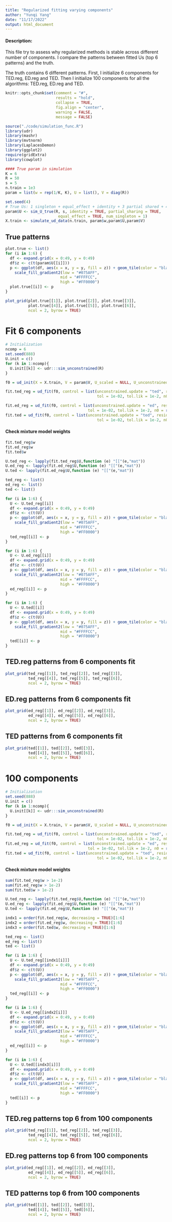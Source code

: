 ```yaml
---
title: "Regularized fitting varying components"
author: "Yunqi Yang"
date: "11/17/2022"
output: html_document
---
```


#### Description: 

This file try to assess why regularized methods is stable across different number of components. I compare the patterns between fitted Us (top 6 patterns) and the truth.

The truth contains 6 different patterns. First, I initialize 6 components for TED.reg, ED.reg and TED. Then I initialize 100 components for all the algorithms: TED.reg, ED.reg and TED. 

```r
knitr::opts_chunk$set(comment = "#",
                      results = "hold",
                      collapse = TRUE,
                      fig.align = "center",
                      warning = FALSE,
                      message = FALSE)
```


```r
source("./code/simulation_func.R")
library(udr)
library(mashr)
library(mvtnorm)
library(LaplacesDemon)
library(ggplot2)
require(gridExtra)
library(cowplot)
```

```r
#### True param in simulation
K = 6
R = 50
s = 5
n.train = 1e3
param = list(w = rep(1/K, K), U = list(), V = diag(R))
```

```r
set.seed(4)
# True Us: 1 singleton + equal_effect + identity + 3 partial shared + 4 rinvWishart.
param$U <- sim_U_true(R, s, identity = TRUE, partial_sharing = TRUE,
                       equal_effect = TRUE, num_singleton = 1)
X.train <- simulate_ud_data(n.train, param$w,param$U,param$V)
```

## True patterns
```r
plot.true <- list()
for (i in 1:6) {
  df <- expand.grid(x = 0:49, y = 0:49)
  df$z <- c(t(param$U[[i]]))
  p <- ggplot(df, aes(x = x, y = y, fill = z)) + geom_tile(color = "black") +
    scale_fill_gradient2(low = "#075AFF",
                        mid = "#FFFFCC",
                        high = "#FF0000")
  plot.true[[i]] <- p 
}
```

```r
plot_grid(plot.true[[1]], plot.true[[2]], plot.true[[3]], 
          plot.true[[4]], plot.true[[5]], plot.true[[6]],
          ncol = 2, byrow = TRUE)
```

# Fit 6 components 
```r

# Initialization
ncomp = 6
set.seed(888)
U.init = c()
for (k in 1:ncomp){
  U.init[[k]] <- udr:::sim_unconstrained(R)
}

f0 = ud_init(X = X.train, V = param$V, U_scaled = NULL, U_unconstrained = U.init, n_rank1 = 0)

fit.ted_reg = ud_fit(f0, control = list(unconstrained.update = "ted", resid.update = 'none',
                                        tol = 1e-02, tol.lik = 1e-2, n0 = 0, lambda = round(R), maxiter = 5e3), verbose=FALSE)

fit.ed_reg = ud_fit(f0, control = list(unconstrained.update = "ed", resid.update = 'none',
                                    tol = 1e-02, tol.lik = 1e-2, n0 = round(R), lambda = 0, maxiter = 5e3), verbose=FALSE)
fit.ted = ud_fit(f0, control = list(unconstrained.update = "ted", resid.update = 'none',
                                        tol = 1e-02, tol.lik = 1e-2, n0 = 0, lambda = 0, maxiter = 5e3), verbose=FALSE)
```

#### Check mixture model weights
```r
fit.ted_reg$w 
fit.ed_reg$w 
fit.ted$w
```

```r
U.ted_reg <- lapply(fit.ted_reg$U,function (e) "[["(e,"mat"))
U.ed_reg <- lapply(fit.ed_reg$U,function (e) "[["(e,"mat"))
U.ted <- lapply(fit.ed_reg$U,function (e) "[["(e,"mat"))
```

```r
ted_reg <- list() 
ed_reg <- list()
ted <- list()

for (i in 1:6) {
  U <- U.ted_reg[[i]]
  df <- expand.grid(x = 0:49, y = 0:49)
  df$z <- c(t(U))
  p <- ggplot(df, aes(x = x, y = y, fill = z)) + geom_tile(color = "black") +
    scale_fill_gradient2(low = "#075AFF",
                        mid = "#FFFFCC",
                        high = "#FF0000")
  ted_reg[[i]] <- p 
}

for (i in 1:6) {
  U <- U.ed_reg[[i]]
  df <- expand.grid(x = 0:49, y = 0:49)
  df$z <- c(t(U))
  p <- ggplot(df, aes(x = x, y = y, fill = z)) + geom_tile(color = "black") +
    scale_fill_gradient2(low = "#075AFF",
                        mid = "#FFFFCC",
                        high = "#FF0000")
  ed_reg[[i]] <- p 
}

for (i in 1:6) {
  U <- U.ted[[i]]
  df <- expand.grid(x = 0:49, y = 0:49)
  df$z <- c(t(U))
  p <- ggplot(df, aes(x = x, y = y, fill = z)) + geom_tile(color = "black") +
    scale_fill_gradient2(low = "#075AFF",
                        mid = "#FFFFCC",
                        high = "#FF0000")
  ted[[i]] <- p 
}

```

## TED.reg patterns from 6 components fit
```r
plot_grid(ted_reg[[1]], ted_reg[[2]], ted_reg[[3]],
          ted_reg[[4]], ted_reg[[5]], ted_reg[[6]],
          ncol = 2, byrow = TRUE)
```


## ED.reg patterns from 6 components fit
```r
plot_grid(ed_reg[[1]], ed_reg[[2]], ed_reg[[3]],
          ed_reg[[4]], ed_reg[[5]], ed_reg[[6]],
          ncol = 2, byrow = TRUE)
```


## TED patterns from 6 components fit
```r
plot_grid(ted[[1]], ted[[2]], ted[[3]],
          ted[[4]], ted[[5]], ted[[6]],
          ncol = 2, byrow = TRUE)
```


# 100 components
```r
# Initialization
set.seed(888)
U.init = c()
for (k in 1:ncomp){
  U.init[[k]] <- udr:::sim_unconstrained(R)
}

f0 = ud_init(X = X.train, V = param$V, U_scaled = NULL, U_unconstrained = U.init, n_rank1 = 0)

fit.ted_reg = ud_fit(f0, control = list(unconstrained.update = "ted", resid.update = 'none',
                                        tol = 1e-02, tol.lik = 1e-2, n0 = 0, lambda = round(R), maxiter = 5e3), verbose=FALSE)
fit.ed_reg = ud_fit(f0, control = list(unconstrained.update = "ed", resid.update = 'none',
                                    tol = 1e-02, tol.lik = 1e-2, n0 = round(R), lambda = 0, maxiter = 5e3), verbose=FALSE)
fit.ted = ud_fit(f0, control = list(unconstrained.update = "ted", resid.update = 'none',
                                        tol = 1e-02, tol.lik = 1e-2, n0 = 0, lambda = 0, maxiter = 5e3), verbose=FALSE)
```

#### Check mixture model weights
```r
sum(fit.ted_reg$w > 1e-2)
sum(fit.ed_reg$w > 1e-2)
sum(fit.ted$w > 1e-2)
```

```r
U.ted_reg <- lapply(fit.ted_reg$U,function (e) "[["(e,"mat"))
U.ed_reg <- lapply(fit.ed_reg$U,function (e) "[["(e,"mat"))
U.ted <- lapply(fit.ed_reg$U,function (e) "[["(e,"mat"))

indx1 = order(fit.ted_reg$w, decreasing = TRUE)[1:6]
indx2 = order(fit.ed_reg$w, decreasing = TRUE)[1:6]
indx3 = order(fit.ted$w, decreasing = TRUE)[1:6]
```

```r
ted_reg <- list() 
ed_reg <- list()
ted <- list()

for (i in 1:6) {
  U <- U.ted_reg[[indx1[i]]]
  df <- expand.grid(x = 0:49, y = 0:49)
  df$z <- c(t(U))
  p <- ggplot(df, aes(x = x, y = y, fill = z)) + geom_tile(color = "black") +
    scale_fill_gradient2(low = "#075AFF",
                        mid = "#FFFFCC",
                        high = "#FF0000")
  ted_reg[[i]] <- p 
}

for (i in 1:6) {
  U <- U.ed_reg[[indx2[i]]]
  df <- expand.grid(x = 0:49, y = 0:49)
  df$z <- c(t(U))
  p <- ggplot(df, aes(x = x, y = y, fill = z)) + geom_tile(color = "black") +
    scale_fill_gradient2(low = "#075AFF",
                        mid = "#FFFFCC",
                        high = "#FF0000")
  ed_reg[[i]] <- p 
}

for (i in 1:6) {
  U <- U.ted[[indx3[i]]]
  df <- expand.grid(x = 0:49, y = 0:49)
  df$z <- c(t(U))
  p <- ggplot(df, aes(x = x, y = y, fill = z)) + geom_tile(color = "black") +
    scale_fill_gradient2(low = "#075AFF",
                        mid = "#FFFFCC",
                        high = "#FF0000")
  ted[[i]] <- p 
}

```

## TED.reg patterns top 6 from 100 components
```r
plot_grid(ted_reg[[1]], ted_reg[[2]], ted_reg[[3]],
          ted_reg[[4]], ted_reg[[5]], ted_reg[[6]],
          ncol = 2, byrow = TRUE)
```


## ED.reg patterns top 6 from 100 components
```r
plot_grid(ed_reg[[1]], ed_reg[[2]], ed_reg[[3]],
          ed_reg[[4]], ed_reg[[5]], ed_reg[[6]],
          ncol = 2, byrow = TRUE)
```


## TED patterns top 6 from 100 components
```r
plot_grid(ted[[1]], ted[[2]], ted[[3]],
          ted[[4]], ted[[5]], ted[[6]],
          ncol = 2, byrow = TRUE)
```


